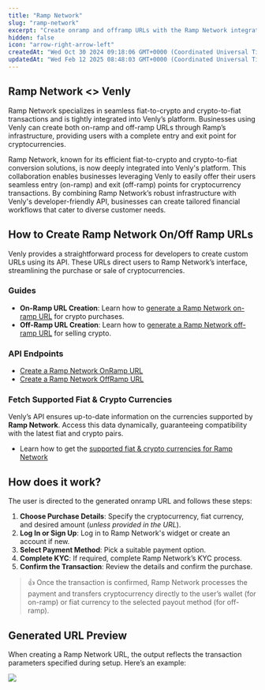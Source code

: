 ```yaml
---
title: "Ramp Network"
slug: "ramp-network"
excerpt: "Create onramp and offramp URLs with the Ramp Network integration."
hidden: false
icon: "arrow-right-arrow-left"
createdAt: "Wed Oct 30 2024 09:18:06 GMT+0000 (Coordinated Universal Time)"
updatedAt: "Wed Feb 12 2025 08:48:03 GMT+0000 (Coordinated Universal Time)"
---
```

## Ramp Network \<> Venly

Ramp Network specializes in seamless fiat-to-crypto and crypto-to-fiat transactions and is tightly integrated into Venly’s platform. Businesses using Venly can create both on-ramp and off-ramp URLs through Ramp’s infrastructure, providing users with a complete entry and exit point for cryptocurrencies. 

Ramp Network, known for its efficient fiat-to-crypto and crypto-to-fiat conversion solutions, is now deeply integrated into Venly's platform. This collaboration enables businesses leveraging Venly to easily offer their users seamless entry (on-ramp) and exit (off-ramp) points for cryptocurrency transactions. By combining Ramp Network’s robust infrastructure with Venly's developer-friendly API, businesses can create tailored financial workflows that cater to diverse customer needs.

## How to Create Ramp Network On/Off Ramp URLs

Venly provides a straightforward process for developers to create custom URLs using its API. These URLs direct users to Ramp Network’s interface, streamlining the purchase or sale of cryptocurrencies.

### Guides

- **On-Ramp URL Creation**: Learn how to [generate a Ramp Network on-ramp URL](https://docs.venly.io/docs/fiat-on-ramps#ramp-network-onramp) for crypto purchases.
- **Off-Ramp URL Creation**: Learn how to [generate a Ramp Network off-ramp URL](https://docs.venly.io/docs/fiat-off-ramps#ramp-network-offramp) for selling crypto.

### API Endpoints

- [Create a Ramp Network OnRamp URL](https://docs.venly.io/reference/getrampnetworkfiatonrampurl)
- [Create a Ramp Network OffRamp URL](https://docs.venly.io/reference/getrampnetworkfiatofframpurl)

### Fetch Supported Fiat & Crypto Currencies

Venly’s API ensures up-to-date information on the currencies supported by **Ramp Network**.  Access this data dynamically, guaranteeing compatibility with the latest fiat and crypto pairs.

- Learn how to get the [supported fiat & crypto currencies for Ramp Network](https://docs.venly.io/docs/on-ramp-off-ramp-supported-fiat-crypto-currencies)

## How does it work?

The user is directed to the generated onramp URL and follows these steps:  

1. **Choose Purchase Details**: Specify the cryptocurrency, fiat currency, and desired amount (_unless provided in the URL_).  
2. **Log In or Sign Up**: Log in to Ramp Network's widget or create an account if new.  
3. **Select Payment Method**: Pick a suitable payment option.  
4. **Complete KYC**: If required, complete Ramp Network’s KYC process.  
5. **Confirm the Transaction**: Review the details and confirm the purchase.  

> 👍 Once the transaction is confirmed, Ramp Network processes the payment and transfers cryptocurrency directly to the user’s wallet (for on-ramp) or fiat currency to the selected payout method (for off-ramp).

## Generated URL Preview

When creating a Ramp Network URL, the output reflects the transaction parameters specified during setup. Here’s an example:

![](https://files.readme.io/19c88f6f9c27163c00e654f129f914e58c77fc944285af5181db190cb25ff0eb-image.png)

